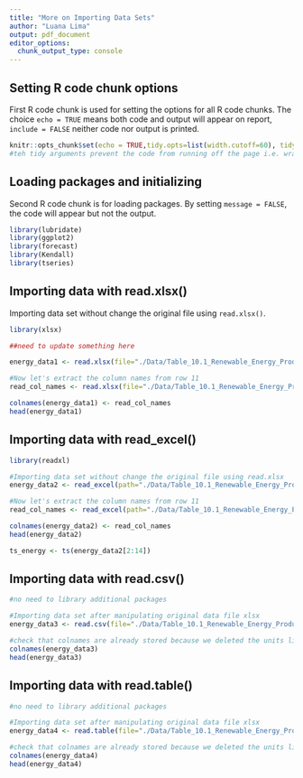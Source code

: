 ```yaml
---
title: "More on Importing Data Sets"
author: "Luana Lima"
output: pdf_document
editor_options: 
  chunk_output_type: console
---
```


## Setting R code chunk options

First R code chunk is used for setting the options for all R code chunks. The choice `echo = TRUE` means both code and output will appear on report, `include = FALSE` neither code nor output is printed.

```r
knitr::opts_chunk$set(echo = TRUE,tidy.opts=list(width.cutoff=60), tidy=TRUE) 
#teh tidy arguments prevent the code from running off the page i.e. wrap by itself

```

## Loading packages and initializing

Second R code chunk is for loading packages. By setting `message = FALSE`, the code will appear but not the output. 

```r
library(lubridate)
library(ggplot2)
library(forecast)
library(Kendall)
library(tseries)

```

## Importing data with read.xlsx()

Importing data set without change the original file using `read.xlsx()`.

```r
library(xlsx)

##need to update something here

energy_data1 <- read.xlsx(file="./Data/Table_10.1_Renewable_Energy_Production_and_Consumption_by_Source.xlsx",header=FALSE,startRow = 13,sheetIndex=1) #startRow is equivalent to skip on read.table

#Now let's extract the column names from row 11
read_col_names <- read.xlsx(file="./Data/Table_10.1_Renewable_Energy_Production_and_Consumption_by_Source.xlsx",header=FALSE,startRow = 11,endRow=11,sheetIndex=1)

colnames(energy_data1) <- read_col_names
head(energy_data1)
```

## Importing data with read_excel()

```r
library(readxl)

#Importing data set without change the original file using read.xlsx
energy_data2 <- read_excel(path="./Data/Table_10.1_Renewable_Energy_Production_and_Consumption_by_Source.xlsx",skip = 12, sheet="Monthly Data",col_names=FALSE) 

#Now let's extract the column names from row 11
read_col_names <- read_excel(path="./Data/Table_10.1_Renewable_Energy_Production_and_Consumption_by_Source.xlsx",skip = 10,n_max = 1, sheet="Monthly Data",col_names=FALSE) 

colnames(energy_data2) <- read_col_names
head(energy_data2)

ts_energy <- ts(energy_data2[2:14])

```

## Importing data with read.csv()

```r
#no need to library additional packages

#Importing data set after manipulating original data file xlsx
energy_data3 <- read.csv(file="./Data/Table_10.1_Renewable_Energy_Production_and_Consumption_by_Source-Edit.csv", header = TRUE, dec = ".", sep=",",stringsAsFactors = TRUE) 

#check that colnames are already stored because we deleted the units line so we were able to automatically import it
colnames(energy_data3)
head(energy_data3)
```

## Importing data with read.table()

```r
#no need to library additional packages

#Importing data set after manipulating original data file xlsx
energy_data4 <- read.table(file="./Data/Table_10.1_Renewable_Energy_Production_and_Consumption_by_Source-Edit.csv", header=TRUE,dec = ".",sep=",",stringsAsFactors = TRUE) 

#check that colnames are already stored because we deleted the units line so we were able to automatically import it
colnames(energy_data4)
head(energy_data4)
```